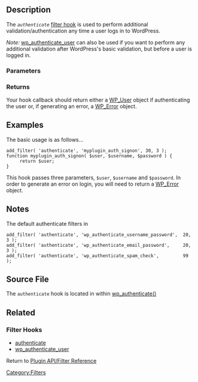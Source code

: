 {{Stub}}

==Description==
The ''<tt>authenticate</tt>'' [[Plugin_API/Filter_Reference|filter hook]] is used to perform additional validation/authentication any time a user logs in to WordPress.

''Note:'' [[Plugin_API/Filter_Reference/wp_authenticate_user|wp_authenticate_user]] can also be used if you want to perform any additional validation after WordPress's basic validation, but before a user is logged in.

===Parameters===
{{Parameter|$user|null or WP_User or WP_Error|<tt>null</tt> indicates no process has authenticated the user yet. A <tt>WP_Error</tt> object indicates another process has failed the authentication. A <tt>WP_User</tt> object indicates another process has authenticated the user.|required}}
{{Parameter|$username|string|The user's username.|required}}
{{Parameter|$password|string|The user's password (plaintext - NOT encrypted).|optional}}

===Returns===
Your hook callback should return either a [[Class_Reference/WP_User|WP_User]] object if authenticating the user or, if generating an error, a [[Class_Reference/WP_Error|WP_Error]] object.

==Examples==
The basic usage is as follows...
<pre>
add_filter( 'authenticate', 'myplugin_auth_signon', 30, 3 );
function myplugin_auth_signon( $user, $username, $password ) {
     return $user;
}
</pre>

This hook passes three parameters, <tt>$user</tt>, <tt>$username</tt> and <tt>$password</tt>. In order to generate an error on login, you will need to return a [[Class_Reference/WP_Error|WP_Error]] object.

== Notes ==

The default authenticate filters in {{Trac|/wp-includes/default-filters.php}}
<pre>
add_filter( 'authenticate', 'wp_authenticate_username_password',  20, 3 );
add_filter( 'authenticate', 'wp_authenticate_email_password',     20, 3 );
add_filter( 'authenticate', 'wp_authenticate_spam_check',         99    );
</pre>

== Source File ==
The <tt>authenticate</tt> hook is located in {{Trac|/wp-includes/pluggable.php}} within [[Function_Reference/wp_authenticate|wp_authenticate()]]


==Related==
===Filter Hooks===
* [[Plugin_API/Filter_Reference/authenticate|authenticate]]
* [[Plugin_API/Filter_Reference/wp_authenticate_user|wp_authenticate_user]]

Return to [[Plugin API/Filter Reference]]

[[Category:Filters]]